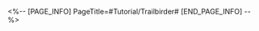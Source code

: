 <%-- [PAGE_INFO]
PageTitle=#Tutorial/Trailbirder#
[END_PAGE_INFO] --%>
{{Tutorial
|sort      = 813101
|title     = Trailbirder
|subtitle  = 
|type      = 
|about     = 
|image1    = Tutorial Trailbirder 1.png{{subst:void|<!--$UPLOAD:<<SpriteOutput/TutorialPic/TutorialPage_813101.png>-<Tutorial Trailbirder 1.png>>}}
|text1     = Every time a certain amount of {{Color|h|nobold=1|Kiwifruits}} are cleared, randomly triggers {{Color|h|nobold=1|2&times;2 square detonation}} on the board.
}}